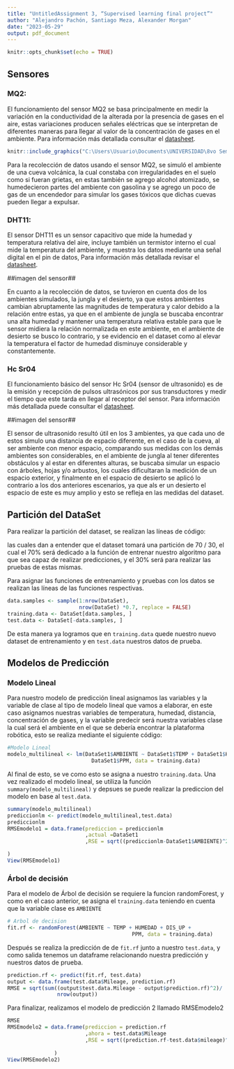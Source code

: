 ```yaml
---
title: "UntitledAssignment 3, “Supervised learning final project”"
author: "Alejandro Pachón, Santiago Meza, Alexander Morgan"
date: "2023-05-29"
output: pdf_document
---
```


```r
knitr::opts_chunk$set(echo = TRUE)
```

## Sensores

### MQ2:

El funcionamiento del sensor MQ2 se basa principalmente en medir la variación en la conductividad de la alterada por la presencia de gases en el aire, estas variaciones producen señales eléctricas que se interpretan de diferentes maneras para llegar al valor de la concentración de gases en el ambiente. Para información más detallada consultar el [datasheet](chrome-extension://efaidnbmnnnibpcajpcglclefindmkaj/https://www.pololu.com/file/0J309/MQ2.pdf).

```r
knitr::include_graphics("C:\Users\Usuario\Documents\UNIVERSIDAD\8vo Semestre\Area electronica (electiva)\Datasets")
```

Para la recolección de datos usando el sensor MQ2, se simuló el ambiente de una cueva volcánica, la cual constaba con irregularidades en el suelo como si fueran grietas, en estas también se agrego alcohol atomizado, se humedecieron partes del ambiente con gasolina y se agrego un poco de gas de un encendedor para simular los gases tóxicos que dichas cuevas pueden llegar a expulsar.

### DHT11:

El sensor DHT11 es un sensor capacitivo que mide la humedad y temperatura relativa del aire, incluye también un termistor interno el cual mide la temperatura del ambiente, y muestra los datos mediante una señal digital en el pin de datos, Para información más detallada revisar el [datasheet](chrome-extension://efaidnbmnnnibpcajpcglclefindmkaj/https://www.mouser.com/datasheet/2/758/DHT11-Technical-Data-Sheet-Translated-Version-1143054.pdf).

##imagen del sensor##![]()

En cuanto a la recolección de datos, se tuvieron en cuenta dos de los ambientes simulados, la jungla y el desierto, ya que estos ambientes cambian abruptamente las magnitudes de temperatura y calor debido a la relación entre estas, ya que en el ambiente de jungla se buscaba encontrar una alta humedad y mantener una temperatura relativa estable para que le sensor midiera la relación normalizada en este ambiente, en el ambiente de desierto se busco lo contrario, y se evidencio en el dataset como al elevar la temperatura el factor de humedad disminuye considerable y constantemente.

### Hc Sr04

El funcionamiento básico del sensor Hc Sr04 (sensor de ultrasonido) es de la emisión y recepción de pulsos ultrasónicos por sus transductores y medir el tiempo que este tarda en llegar al receptor del sensor. Para información más detallada puede consultar el [datasheet](chrome-extension://efaidnbmnnnibpcajpcglclefindmkaj/https://leantec.es/wp-content/uploads/2019/06/Leantec.ES-HC-SR04.pdf).

##imagen del sensor##

El sensor de ultrasonido resultó útil en los 3 ambientes, ya que cada uno de estos simulo una distancia de espacio diferente, en el caso de la cueva, al ser ambiente con menor espacio, comparando sus medidas con los demás ambientes son considerables, en el ambiente de jungla al tener diferentes obstáculos y al estar en diferentes alturas, se buscaba simular un espacio con árboles, hojas y/o arbustos, los cuales dificultaran la medición de un espacio exterior, y finalmente en el espacio de desierto se aplicó lo contrario a los dos anteriores escenarios, ya que als er un desierto el espacio de este es muy amplio y esto se refleja en las medidas del dataset.

## Partición del DataSet

Para realizar la partición del dataset, se realizan las líneas de código:

las cuales dan a entender que el dataset tomará una partición de 70 / 30, el cual el 70% será dedicado a la función de entrenar nuestro algoritmo para que sea capaz de realizar predicciones, y el 30% será para realizar las pruebas de estas mismas.

Para asignar las funciones de entrenamiento y pruebas con los datos se realizan las líneas de las funciones respectivas.

```r

data.samples <- sample(1:nrow(DataSet),
                       nrow(DataSet) *0.7, replace = FALSE)
training.data <- DataSet[data.samples, ]
test.data <- DataSet[-data.samples, ]
```

De esta manera ya logramos que en `training.data` quede nuestro nuevo dataset de entrenamiento y en `test.data` nuestros datos de prueba.

## Modelos de Predicción

### Modelo Lineal

Para nuestro modelo de predicción lineal asignamos las variables y la variable de clase al tipo de modelo lineal que vamos a elaborar, en este caso asignamos nuestras variables de temperatura, humedad, distancia, concentración de gases, y la variable predecir será nuestra variables clase la cual será el ambiente en el que se debería encontrar la plataforma robótica, esto se realiza mediante el siguiente código:

```r
#Modelo Lineal
modelo_multilineal <- lm(DataSet1$AMBIENTE ~ DataSet1$TEMP + DataSet1$HUMEDAD + DataSet1$DIS_UP +
                           DataSet1$PPM, data = training.data)
```

Al final de esto, se ve como esto se asigna a nuestro `training.data`. Una vez realizado el modelo lineal, se utiliza la función `summary(modelo_multilineal)` y depsues se puede realizar la prediccion del modelo en base al `test.data`.

```r
summary(modelo_multilineal)
prediccionlm <- predict(modelo_multilineal,test.data)
prediccionlm
RMSEmodelo1 = data.frame(prediccion = prediccionlm
                         ,actual =DataSet1
                         ,RSE = sqrt((prediccionlm-DataSet1$AMBIENTE)^2)

)
View(RMSEmodelo1)
```

### Árbol de decisión

Para el modelo de Árbol de decisión se requiere la funcion randomForest, y como en el caso anterior, se asigna el `training.data` teniendo en cuenta que la variable clase es `AMBIENTE`

```r
# Arbol de decision
fit.rf <- randomForest(AMBIENTE ~ TEMP + HUMEDAD + DIS_UP +
                                        PPM, data = training.data)
```

Después se realiza la predicción de de `fit.rf` junto a nuestro `test.data`, y como salida tenemos un dataframe relacionando nuestra predicción y nuestros datos de prueba.

```r

prediction.rf <- predict(fit.rf, test.data)
output <- data.frame(test.data$Mileage, prediction.rf)
RMSE = sqrt(sum((output$test.data.Mileage - output$prediction.rf)^2)/
                nrow(output))

```

Para finalizar, realizamos el modelo de predicción 2 llamado RMSEmodelo2

```r

RMSE
RMSEmodelo2 = data.frame(prediccion = prediction.rf
                         ,ahora = test.data$Mileage
                         ,RSE = sqrt((prediction.rf-test.data$mileage)^2)
          
               )
View(RMSEmodelo2)
```
